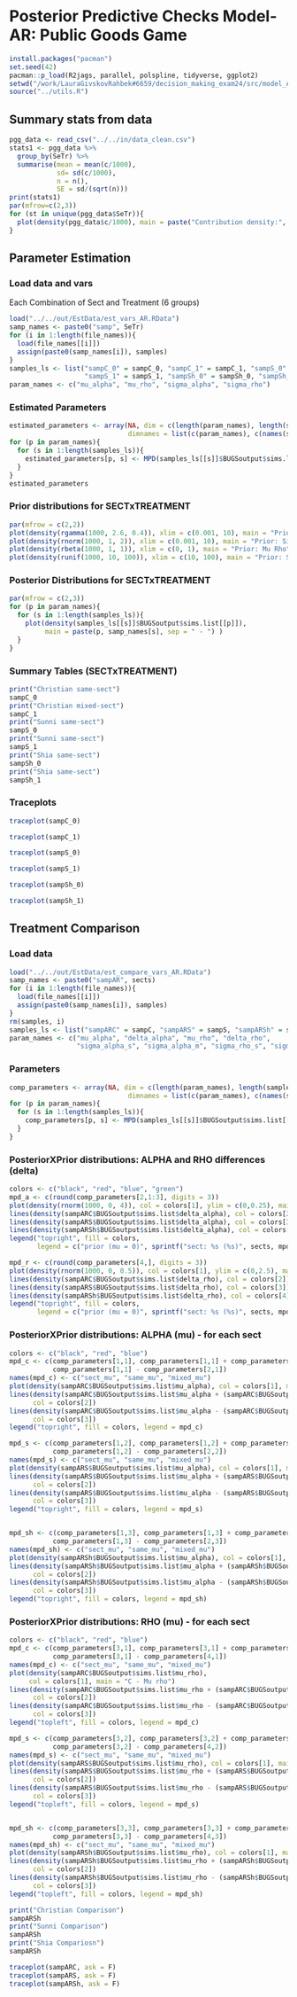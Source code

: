 # Posterior Predictive Checks Model-AR: Public Goods Game

```r
install.packages("pacman")
set.seed(42)
pacman::p_load(R2jags, parallel, polspline, tidyverse, ggplot2)
setwd("/work/LauraGivskovRahbek#6659/decision_making_exam24/src/model_AR")
source("../utils.R")
```

## Summary stats from data
```r
pgg_data <- read_csv("../../in/data_clean.csv")
stats1 <- pgg_data %>% 
  group_by(SeTr) %>% 
  summarise(mean = mean(c/1000), 
            sd= sd(c/1000), 
            n = n(), 
            SE = sd/(sqrt(n)))
print(stats1)
par(mfrow=c(2,3))
for (st in unique(pgg_data$SeTr)){
  plot(density(pgg_data$c/1000), main = paste("Contribution density:", st))
}

```

## Parameter Estimation 

### Load data and vars
Each Combination of Sect and Treatment (6 groups)

```r
load("../../out/EstData/est_vars_AR.RData") 
samp_names <- paste0("samp", SeTr)
for (i in 1:length(file_names)){
  load(file_names[[i]])
  assign(paste0(samp_names[i]), samples)
}
samples_ls <- list("sampC_0" = sampC_0, "sampC_1" = sampC_1, "sampS_0" = sampS_0, 
                   "sampS_1" = sampS_1, "sampSh_0" = sampSh_0, "sampSh_1" = sampSh_1)
param_names <- c("mu_alpha", "mu_rho", "sigma_alpha", "sigma_rho")
```

### Estimated Parameters

```r
estimated_parameters <- array(NA, dim = c(length(param_names), length(samples_ls)), 
                              dimnames = list(c(param_names), c(names(samples_ls))))
for (p in param_names){
  for (s in 1:length(samples_ls)){
    estimated_parameters[p, s] <- MPD(samples_ls[[s]]$BUGSoutput$sims.list[[p]])
  }
}
estimated_parameters
```

### Prior distributions for SECTxTREATMENT
```r
par(mfrow = c(2,2))
plot(density(rgamma(1000, 2.6, 0.4)), xlim = c(0.001, 10), main = "Prior: Mu Alpha")
plot(density(rnorm(1000, 1, 2)), xlim = c(0.001, 10), main = "Prior: Sigma Alpha")
plot(density(rbeta(1000, 1, 1)), xlim = c(0, 1), main = "Prior: Mu Rho")
plot(density(runif(1000, 10, 100)), xlim = c(10, 100), main = "Prior: Sigma Rho")
```


### Posterior Distributions for SECTxTREATMENT 

```r
par(mfrow = c(2,3))
for (p in param_names){
  for (s in 1:length(samples_ls)){
    plot(density(samples_ls[[s]]$BUGSoutput$sims.list[[p]]), 
         main = paste(p, samp_names[s], sep = " - ") )
  }
}
```


### Summary Tables (SECTxTREATMENT)
```r
print("Christian same-sect")
sampC_0
print("Christian mixed-sect")
sampC_1
print("Sunni same-sect")
sampS_0
print("Sunni same-sect")
sampS_1
print("Shia same-sect")
sampSh_0
print("Shia same-sect")
sampSh_1
```
### Traceplots
```r
traceplot(sampC_0)
```


```r
traceplot(sampC_1)
```


```r
traceplot(sampS_0)
```


```r
traceplot(sampS_1)
```


```r
traceplot(sampSh_0)
```


```r
traceplot(sampSh_1)
```


## Treatment Comparison 

### Load data
```r
load("../../out/EstData/est_compare_vars_AR.RData") 
samp_names <- paste0("sampAR", sects)
for (i in 1:length(file_names)){
  load(file_names[[i]])
  assign(paste0(samp_names[i]), samples)
}
rm(samples, i)
samples_ls <- list("sampARC" = sampC, "sampARS" = sampS, "sampARSh" = sampSh)
param_names <- c("mu_alpha", "delta_alpha", "mu_rho", "delta_rho",
                 "sigma_alpha_s", "sigma_alpha_m", "sigma_rho_s", "sigma_rho_m")

```


### Parameters
```r
comp_parameters <- array(NA, dim = c(length(param_names), length(samples_ls)), 
                              dimnames = list(c(param_names), c(names(samples_ls))))
for (p in param_names){
  for (s in 1:length(samples_ls)){
    comp_parameters[p, s] <- MPD(samples_ls[[s]]$BUGSoutput$sims.list[[p]])
  }
}
```
### PosteriorXPrior distributions: ALPHA and RHO differences (delta)

```r
colors <- c("black", "red", "blue", "green")
mpd_a <- c(round(comp_parameters[2,1:3], digits = 3))
plot(density(rnorm(1000, 0, 4)), col = colors[1], ylim = c(0,0.25), main = "delta_alpha")
lines(density(sampARC$BUGSoutput$sims.list$delta_alpha), col = colors[2])
lines(density(sampARS$BUGSoutput$sims.list$delta_alpha), col = colors[3])
lines(density(sampARSh$BUGSoutput$sims.list$delta_alpha), col = colors[4])
legend("topright", fill = colors, 
       legend = c("prior (mu = 0)", sprintf("sect: %s (%s)", sects, mpd_a)))

mpd_r <- c(round(comp_parameters[4,], digits = 3))
plot(density(rnorm(1000, 0, 0.5)), col = colors[1], ylim = c(0,2.5), main = "delta_rho")
lines(density(sampARC$BUGSoutput$sims.list$delta_rho), col = colors[2])
lines(density(sampARS$BUGSoutput$sims.list$delta_rho), col = colors[3])
lines(density(sampARSh$BUGSoutput$sims.list$delta_rho), col = colors[4])
legend("topright", fill = colors, 
       legend = c("prior (mu = 0)", sprintf("sect: %s (%s)", sects, mpd_r)))
```
### PosteriorXPrior distributions: ALPHA (mu) - for each sect 

```r

colors <- c("black", "red", "blue")
mpd_c <- c(comp_parameters[1,1], comp_parameters[1,1] + comp_parameters[2,1], 
           comp_parameters[1,1] - comp_parameters[2,1])
names(mpd_c) <- c("sect_mu", "same_mu", "mixed_mu")
plot(density(sampARC$BUGSoutput$sims.list$mu_alpha), col = colors[1], main = "C - Mu alpha")
lines(density(sampARC$BUGSoutput$sims.list$mu_alpha + (sampARC$BUGSoutput$sims.list$delta_alpha/2)), 
      col = colors[2])
lines(density(sampARC$BUGSoutput$sims.list$mu_alpha - (sampARC$BUGSoutput$sims.list$delta_alpha/2)), 
      col = colors[3])
legend("topright", fill = colors, legend = mpd_c)

mpd_s <- c(comp_parameters[1,2], comp_parameters[1,2] + comp_parameters[2,2], 
           comp_parameters[1,2] - comp_parameters[2,2])
names(mpd_s) <- c("sect_mu", "same_mu", "mixed_mu")
plot(density(sampARS$BUGSoutput$sims.list$mu_alpha), col = colors[1], main = "S - Mu alpha")
lines(density(sampARS$BUGSoutput$sims.list$mu_alpha + (sampARS$BUGSoutput$sims.list$delta_alpha/2)), 
      col = colors[2])
lines(density(sampARS$BUGSoutput$sims.list$mu_alpha - (sampARS$BUGSoutput$sims.list$delta_alpha/2)), 
      col = colors[3])
legend("topright", fill = colors, legend = mpd_s)


mpd_sh <- c(comp_parameters[1,3], comp_parameters[1,3] + comp_parameters[2,3], 
           comp_parameters[1,3] - comp_parameters[2,3])
names(mpd_sh) <- c("sect_mu", "same_mu", "mixed_mu")
plot(density(sampARSh$BUGSoutput$sims.list$mu_alpha), col = colors[1], main = "Sh - Mu alpha")
lines(density(sampARSh$BUGSoutput$sims.list$mu_alpha + (sampARSh$BUGSoutput$sims.list$delta_alpha/2)), 
      col = colors[2])
lines(density(sampARSh$BUGSoutput$sims.list$mu_alpha - (sampARSh$BUGSoutput$sims.list$delta_alpha/2)), 
      col = colors[3])
legend("topright", fill = colors, legend = mpd_sh)

```

### PosteriorXPrior distributions: RHO (mu) - for each sect 
```r
colors <- c("black", "red", "blue")
mpd_c <- c(comp_parameters[3,1], comp_parameters[3,1] + comp_parameters[4,1], 
           comp_parameters[3,1] - comp_parameters[4,1])
names(mpd_c) <- c("sect_mu", "same_mu", "mixed_mu")
plot(density(sampARC$BUGSoutput$sims.list$mu_rho), 
     col = colors[1], main = "C - Mu rho")
lines(density(sampARC$BUGSoutput$sims.list$mu_rho + (sampARC$BUGSoutput$sims.list$delta_rho/2)), 
      col = colors[2])
lines(density(sampARC$BUGSoutput$sims.list$mu_rho - (sampARC$BUGSoutput$sims.list$delta_rho/2)), 
      col = colors[3])
legend("topleft", fill = colors, legend = mpd_c)

mpd_s <- c(comp_parameters[3,2], comp_parameters[3,2] + comp_parameters[4,2], 
           comp_parameters[3,2] - comp_parameters[4,2])
names(mpd_s) <- c("sect_mu", "same_mu", "mixed_mu")
plot(density(sampARS$BUGSoutput$sims.list$mu_rho), col = colors[1], main = "S - Mu rho")
lines(density(sampARS$BUGSoutput$sims.list$mu_rho + (sampARS$BUGSoutput$sims.list$delta_rho/2)), 
      col = colors[2])
lines(density(sampARS$BUGSoutput$sims.list$mu_rho - (sampARS$BUGSoutput$sims.list$delta_rho/2)), 
      col = colors[3])
legend("topleft", fill = colors, legend = mpd_s)


mpd_sh <- c(comp_parameters[3,3], comp_parameters[3,3] + comp_parameters[4,3], 
           comp_parameters[3,3] - comp_parameters[4,3])
names(mpd_sh) <- c("sect_mu", "same_mu", "mixed_mu")
plot(density(sampARSh$BUGSoutput$sims.list$mu_rho), col = colors[1], main = "Sh - Mu rho")
lines(density(sampARSh$BUGSoutput$sims.list$mu_rho + (sampARSh$BUGSoutput$sims.list$delta_rho/2)), 
      col = colors[2])
lines(density(sampARSh$BUGSoutput$sims.list$mu_rho - (sampARSh$BUGSoutput$sims.list$delta_rho/2)), 
      col = colors[3])
legend("topleft", fill = colors, legend = mpd_sh)

```



```r
print("Christian Comparison")
sampARSh
print("Sunni Comparison")
sampARSh
print("Shia Compariosn")
sampARSh
```
```r
traceplot(sampARC, ask = F)
traceplot(sampARS, ask = F)
traceplot(sampARSh, ask = F)

```



